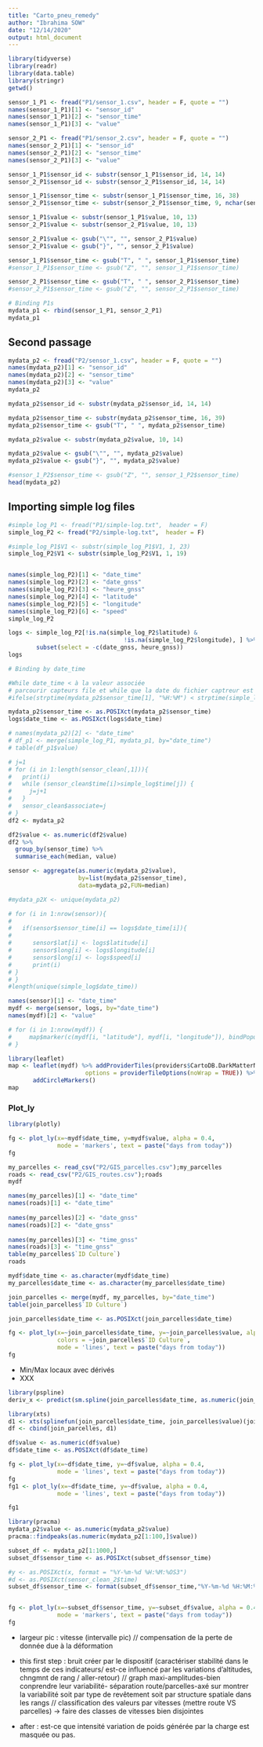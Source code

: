 ```yaml
---
title: "Carto_pneu_remedy"
author: "Ibrahima SOW"
date: "12/14/2020"
output: html_document
---
```



```r
library(tidyverse)
library(readr)
library(data.table)
library(stringr)
getwd()
```

```r
sensor_1_P1 <- fread("P1/sensor_1.csv", header = F, quote = "")
names(sensor_1_P1)[1] <- "sensor_id"
names(sensor_1_P1)[2] <- "sensor_time"
names(sensor_1_P1)[3] <- "value"
``` 

```r
sensor_2_P1 <- fread("P1/sensor_2.csv", header = F, quote = "")
names(sensor_2_P1)[1] <- "sensor_id"
names(sensor_2_P1)[2] <- "sensor_time"
names(sensor_2_P1)[3] <- "value"
``` 

```r
sensor_1_P1$sensor_id <- substr(sensor_1_P1$sensor_id, 14, 14)
sensor_2_P1$sensor_id <- substr(sensor_2_P1$sensor_id, 14, 14)

sensor_1_P1$sensor_time <- substr(sensor_1_P1$sensor_time, 16, 38)
sensor_2_P1$sensor_time <- substr(sensor_2_P1$sensor_time, 9, nchar(sensor_2_P1$sensor_time)-2)

sensor_1_P1$value <- substr(sensor_1_P1$value, 10, 13)
sensor_2_P1$value <- substr(sensor_2_P1$value, 10, 13)

sensor_2_P1$value <- gsub("\"", "", sensor_2_P1$value)
sensor_2_P1$value <- gsub("}", "", sensor_2_P1$value)

sensor_1_P1$sensor_time <- gsub("T", " ", sensor_1_P1$sensor_time)
#sensor_1_P1$sensor_time <- gsub("Z", "", sensor_1_P1$sensor_time)

sensor_2_P1$sensor_time <- gsub("T", " ", sensor_2_P1$sensor_time)
#sensor_2_P1$sensor_time <- gsub("Z", "", sensor_2_P1$sensor_time)
```

```r
# Binding P1s
mydata_p1 <- rbind(sensor_1_P1, sensor_2_P1)
mydata_p1
```

## Second passage
```r
mydata_p2 <- fread("P2/sensor_1.csv", header = F, quote = "")
names(mydata_p2)[1] <- "sensor_id"
names(mydata_p2)[2] <- "sensor_time"
names(mydata_p2)[3] <- "value"
mydata_p2
``` 


```r
mydata_p2$sensor_id <- substr(mydata_p2$sensor_id, 14, 14)

mydata_p2$sensor_time <- substr(mydata_p2$sensor_time, 16, 39)
mydata_p2$sensor_time <- gsub("T", " ", mydata_p2$sensor_time)

mydata_p2$value <- substr(mydata_p2$value, 10, 14)

mydata_p2$value <- gsub("\"", "", mydata_p2$value)
mydata_p2$value <- gsub("}", "", mydata_p2$value)

#sensor_1_P2$sensor_time <- gsub("Z", "", sensor_1_P2$sensor_time)
head(mydata_p2)
```

## Importing simple log files 

```r
#simple_log_P1 <- fread("P1/simple-log.txt",  header = F)
simple_log_P2 <- fread("P2/simple-log.txt",  header = F)

#simple_log_P1$V1 <- substr(simple_log_P1$V1, 1, 23)
simple_log_P2$V1 <- substr(simple_log_P2$V1, 1, 19)


names(simple_log_P2)[1] <- "date_time"
names(simple_log_P2)[2] <- "date_gnss"
names(simple_log_P2)[3] <- "heure_gnss"
names(simple_log_P2)[4] <- "latitude"
names(simple_log_P2)[5] <- "longitude"
names(simple_log_P2)[6] <- "speed"
simple_log_P2
```


```r
logs <- simple_log_P2[!is.na(simple_log_P2$latitude) &
                                 !is.na(simple_log_P2$longitude), ] %>%
        subset(select = -c(date_gnss, heure_gnss))
logs
```

```r
# Binding by date_time

#While date_time < à la valeur associée 
# parcourir capteurs file et while que la date du fichier captreur est inférieur à la 
#ifelse(strptime(mydata_p2$sensor_time[1], "%H:%M") < strptime(simple_log$date_time[1], "%H:%M"), "Dead", "NONE")

mydata_p2$sensor_time <- as.POSIXct(mydata_p2$sensor_time)
logs$date_time <- as.POSIXct(logs$date_time)

# names(mydata_p2)[2] <- "date_time"
# df_p1 <- merge(simple_log_P1, mydata_p1, by="date_time")
# table(df_p1$value)

# j=1
# for (i in 1:length(sensor_clean[,1])){
#   print(i)
#   while (sensor_clean$time[i]>simple_log$time[j]) {
#     j=j+1
#   }
#   sensor_clean$associate=j
# }
df2 <- mydata_p2

```

```r
df2$value <- as.numeric(df2$value)
df2 %>%
  group_by(sensor_time) %>%
  summarise_each(median, value)
```

```r
sensor <- aggregate(as.numeric(mydata_p2$value),
                    by=list(mydata_p2$sensor_time),
                    data=mydata_p2,FUN=median)
```

```r
#mydata_p2X <- unique(mydata_p2)

# for (i in 1:nrow(sensor)){
#   
#   if(sensor$sensor_time[i] == logs$date_time[i]){
#     
#      sensor$lat[i] <- logs$latitude[i]
#      sensor$long[i] <- logs$longitude[i]
#      sensor$long[i] <- logs$speed[i]
#      print(i)
# }
# }
#length(unique(simple_log$date_time))
```


```r
names(sensor)[1] <- "date_time"
mydf <- merge(sensor, logs, by="date_time")
names(mydf)[2] <- "value"
```

```r
# for (i in 1:nrow(mydf)) {
#     map$marker(c(mydf[i, "latitude"], mydf[i, "longitude"]), bindPopup = mydf[i, "location"])
# }
```


```r
library(leaflet)
map <- leaflet(mydf) %>% addProviderTiles(providers$CartoDB.DarkMatterNoLabels,
                      options = providerTileOptions(noWrap = TRUE)) %>%
       addCircleMarkers()
map
```

### Plot_ly 
```r
library(plotly)
```

```r
fg <- plot_ly(x=~mydf$date_time, y=mydf$value, alpha = 0.4,
              mode = 'markers', text = paste("days from today"))
fg
```

```r
my_parcelles <- read_csv("P2/GIS_parcelles.csv");my_parcelles
roads <- read_csv("P2/GIS_routes.csv");roads
mydf
```

```r
names(my_parcelles)[1] <- "date_time"
names(roads)[1] <- "date_time"
  
names(my_parcelles)[2] <- "date_gnss"
names(roads)[2] <- "date_gnss"
  
names(my_parcelles)[3] <- "time_gnss"
names(roads)[3] <- "time_gnss"
table(my_parcelles$`ID Culture`)
roads
```

```r
mydf$date_time <- as.character(mydf$date_time)
my_parcelles$date_time <- as.character(my_parcelles$date_time)
```

```r
join_parcelles <- merge(mydf, my_parcelles, by="date_time")
table(join_parcelles$`ID Culture`)
```



```r
join_parcelles$date_time <- as.POSIXct(join_parcelles$date_time)

fg <- plot_ly(x=~join_parcelles$date_time, y=~join_parcelles$value, alpha = 0.4,
              colors = ~join_parcelles$`ID Culture`,
              mode = 'lines', text = paste("days from today"))
fg
```

- Min/Max locaux avec dérivés 
- XXX

```r
library(pspline)
deriv_x <- predict(sm.spline(join_parcelles$date_time, as.numeric(join_parcelles$value)), time, 1)
```


```r
library(xts)
d1 <- xts(splinefun(join_parcelles$date_time, join_parcelles$value)(join_parcelles$date_time, 1), join_parcelles$date_time)
df <- cbind(join_parcelles, d1)

df$value <- as.numeric(df$value)
df$date_time <- as.POSIXct(df$date_time)

fg <- plot_ly(x=~df$date_time, y=~df$value, alpha = 0.4,
              mode = 'lines', text = paste("days from today"))
fg
fg1 <- plot_ly(x=~df$date_time, y=~df$value, alpha = 0.4,
              mode = 'lines', text = paste("days from today"))

fg1
```


```r
library(pracma)
mydata_p2$value <- as.numeric(mydata_p2$value)
pracma::findpeaks(as.numeric(mydata_p2[1:100,]$value))
```

```r
subset_df <- mydata_p2[1:1000,]
subset_df$sensor_time <- as.POSIXct(subset_df$sensor_time)

#y <- as.POSIXct(x, format = "%Y-%m-%d %H:%M:%OS3")
#d <- as.POSIXct(sensor_clean_2$time)
subset_df$sensor_time <- format(subset_df$sensor_time,"%Y-%m-%d %H:%M:%OS3")


fg <- plot_ly(x=~subset_df$sensor_time, y=~subset_df$value, alpha = 0.4,
              mode = 'markers', text = paste("days from today"))
fg
```

- largeur pic : vitesse (intervalle pic) // compensation de la perte de donnée due à la déformation 


- this first step : bruit créer par le dispositif (caractériser stabilité dans le temps de ces indicateurs/ est-ce influencé par les variations d'altitudes, chngmnt de rang / aller-retour) 
   // graph maxi-amplitudes-bien conprendre leur variabilité- séparation route/parcelles-axé sur montrer la variabilité soit par type de revêtement soit par structure spatiale dans les rangs 
   // classification des valeurs par vitesses (mettre route VS parcelles) -> faire des classes de vitesses bien disjointes

- after : est-ce que intensité variation de poids générée par la charge est masquée ou pas. 






